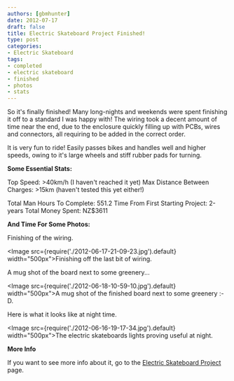 ```yaml
---
authors: [gbmhunter]
date: 2012-07-17
draft: false
title: Electric Skateboard Project Finished!
type: post
categories:
- Electric Skateboard
tags:
- completed
- electric skateboard
- finished
- photos
- stats
---
```


So it's finally finished! Many long-nights and weekends were spent finishing it off to a standard I was happy with! The wiring took a decent amount of time near the end, due to the enclosure quickly filling up with PCBs, wires and connectors, all requiring to be added in the correct order.

It is very fun to ride! Easily passes bikes and handles well and higher speeds, owing to it's large wheels and stiff rubber pads for turning.

**Some Essential Stats:**

Top Speed: >40km/h (I haven't reached it yet)
Max Distance Between Charges: >15km (haven't tested this yet either!)

Total Man Hours To Complete: 551.2
Time From First Starting Project: 2-years
Total Money Spent:  NZ$3611

**And Time For Some Photos:**

Finishing of the wiring.

<Image src={require('./2012-06-17-21-09-23.jpg').default} width="500px">Finishing off the last bit of wiring.</Image>

A mug shot of the board next to some greenery...

<Image src={require('./2012-06-18-10-59-10.jpg').default} width="500px">A mug shot of the finished board next to some greenery :-D.</Image>

Here is what it looks like at night time.

<Image src={require('./2012-06-16-19-17-34.jpg').default} width="500px">The electric skateboards lights proving useful at night.</Image>

**More Info**

If you want to see more info about it, go to the [Electric Skateboard Project](/electronics/projects/electric-skateboard) page.
